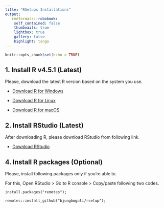 ```yaml
---
title: "RSetups Installations"
output:
   rmdformats::robobook:
    self_contained: false
    thumbnails: true
    lightbox: true
    gallery: false
    highlight: tango
---
```


```r
knitr::opts_chunk$set(echo = TRUE)
```

## 1. Install R v4.5.1 (Latest)

Please, download the latest R version based on the system you use.

-   [Download R for Windows](https://cran.r-project.org/bin/windows/base/R-4.5.1-win.exe)

-   [Download R for Linux](https://cran.r-project.org/bin/linux/)

-   [Download R for macOS](https://cran.r-project.org/bin/macosx/)

## 2. Install RStudio (Latest)

After downloading R, please download RStudio from following link.

-   [Download RStudio](https://www.rstudio.com/products/rstudio/download/#download)

## 4. Install R packages (Optional)

Please, install following packages only if you're able to. 

For this, Open RStudio > Go to R console > Copy/paste following two codes.

`install.packages("remotes");`

`remotes::install_github("bjungbogati/rsetup");`






